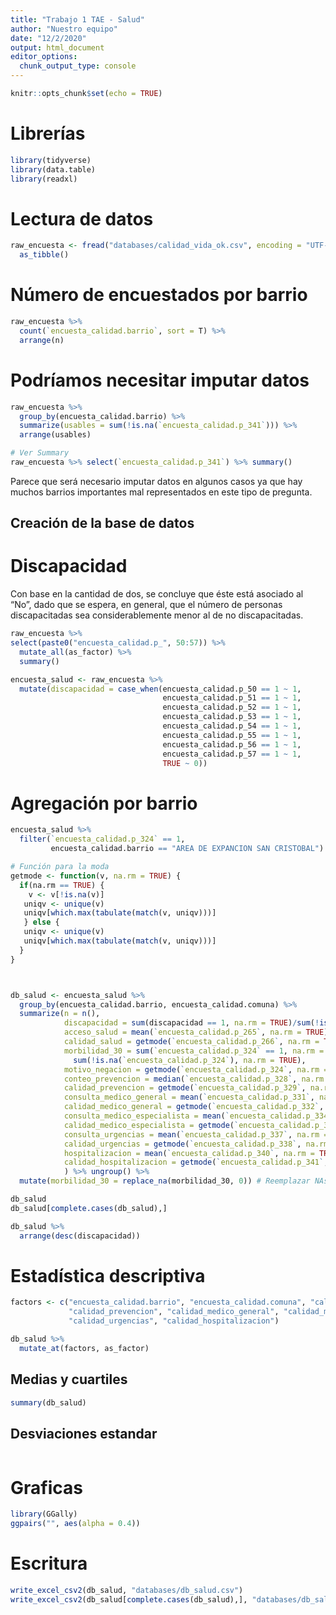 ```yaml
---
title: "Trabajo 1 TAE - Salud"
author: "Nuestro equipo"
date: "12/2/2020"
output: html_document
editor_options: 
  chunk_output_type: console
---
```


```r
knitr::opts_chunk$set(echo = TRUE)
```

# Librerías

```r
library(tidyverse)
library(data.table)
library(readxl)
```

# Lectura de datos

```r
raw_encuesta <- fread("databases/calidad_vida_ok.csv", encoding = "UTF-8") %>% 
  as_tibble()
```

# Número de encuestados por barrio

```r
raw_encuesta %>% 
  count(`encuesta_calidad.barrio`, sort = T) %>% 
  arrange(n)
```

# Podríamos necesitar imputar datos

```r
raw_encuesta %>% 
  group_by(encuesta_calidad.barrio) %>% 
  summarize(usables = sum(!is.na(`encuesta_calidad.p_341`))) %>%
  arrange(usables)

# Ver Summary
raw_encuesta %>% select(`encuesta_calidad.p_341`) %>% summary()
```

Parece que será necesario imputar datos en algunos casos ya que hay muchos barrios importantes mal representados en este tipo de pregunta.

## Creación de la base de datos

# Discapacidad 

Con base en la cantidad de dos, se concluye que éste está asociado al "No", dado que se espera, en general, que el número de personas discapacitadas sea considerablemente menor al de no discapacitadas.

```r
raw_encuesta %>% 
select(paste0("encuesta_calidad.p_", 50:57)) %>% 
  mutate_all(as_factor) %>% 
  summary()

encuesta_salud <- raw_encuesta %>% 
  mutate(discapacidad = case_when(encuesta_calidad.p_50 == 1 ~ 1,
                                  encuesta_calidad.p_51 == 1 ~ 1,
                                  encuesta_calidad.p_52 == 1 ~ 1,
                                  encuesta_calidad.p_53 == 1 ~ 1,
                                  encuesta_calidad.p_54 == 1 ~ 1,
                                  encuesta_calidad.p_55 == 1 ~ 1,
                                  encuesta_calidad.p_56 == 1 ~ 1,
                                  encuesta_calidad.p_57 == 1 ~ 1,
                                  TRUE ~ 0))
```

# Agregación por barrio

```r
encuesta_salud %>%
  filter(`encuesta_calidad.p_324` == 1,
         encuesta_calidad.barrio == "AREA DE EXPANCION SAN CRISTOBAL")

# Función para la moda
getmode <- function(v, na.rm = TRUE) {
  if(na.rm == TRUE) {
    v <- v[!is.na(v)]
   uniqv <- unique(v)
   uniqv[which.max(tabulate(match(v, uniqv)))]
   } else {
   uniqv <- unique(v)
   uniqv[which.max(tabulate(match(v, uniqv)))]
  }
}



db_salud <- encuesta_salud %>% 
  group_by(encuesta_calidad.barrio, encuesta_calidad.comuna) %>% 
  summarize(n = n(),
            discapacidad = sum(discapacidad == 1, na.rm = TRUE)/sum(!is.na(discapacidad), na.rm = TRUE),
            acceso_salud = mean(`encuesta_calidad.p_265`, na.rm = TRUE),
            calidad_salud = getmode(`encuesta_calidad.p_266`, na.rm = TRUE),
            morbilidad_30 = sum(`encuesta_calidad.p_324` == 1, na.rm = TRUE)/
              sum(!is.na(`encuesta_calidad.p_324`), na.rm = TRUE), 
            motivo_negacion = getmode(`encuesta_calidad.p_324`, na.rm = TRUE),
            conteo_prevencion = median(`encuesta_calidad.p_328`, na.rm = TRUE),
            calidad_prevencion = getmode(`encuesta_calidad.p_329`, na.rm = TRUE),
            consulta_medico_general = mean(`encuesta_calidad.p_331`, na.rm = TRUE),
            calidad_medico_general = getmode(`encuesta_calidad.p_332`, na.rm = TRUE),
            consulta_medico_especialista = mean(`encuesta_calidad.p_334`, na.rm = TRUE),
            calidad_medico_especialista = getmode(`encuesta_calidad.p_335`, na.rm = TRUE),
            consulta_urgencias = mean(`encuesta_calidad.p_337`, na.rm = TRUE),
            calidad_urgencias = getmode(`encuesta_calidad.p_338`, na.rm = TRUE),
            hospitalizacion = mean(`encuesta_calidad.p_340`, na.rm = TRUE),
            calidad_hospitalizacion = getmode(`encuesta_calidad.p_341`, na.rm = TRUE)
            ) %>% ungroup() %>% 
  mutate(morbilidad_30 = replace_na(morbilidad_30, 0)) # Reemplazar NAs de morbilidad_30 por cero

db_salud
db_salud[complete.cases(db_salud),]

db_salud %>% 
  arrange(desc(discapacidad))
```

# Estadística descriptiva

```r
factors <- c("encuesta_calidad.barrio", "encuesta_calidad.comuna", "calidad_salud", "motivo_negacion",
             "calidad_prevencion", "calidad_medico_general", "calidad_medico_especialista",
             "calidad_urgencias", "calidad_hospitalizacion")

db_salud %>% 
  mutate_at(factors, as_factor)
```


## Medias y cuartiles

```r
summary(db_salud)
```

## Desviaciones estandar

```r

```

# Graficas

```r
library(GGally)
ggpairs("", aes(alpha = 0.4))
```

# Escritura

```r
write_excel_csv2(db_salud, "databases/db_salud.csv")
write_excel_csv2(db_salud[complete.cases(db_salud),], "databases/db_salud_completecases.csv")
```


